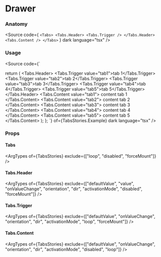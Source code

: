 
<Meta title="Components/Navigation/Tabs"  />

# Drawer
<Canvas>
  <Story of={TabsStories.Example} />
</Canvas>

### Anatomy
<Source
    code={
`<Tabs>
  <Tabs.Header>
      <Tabs.Trigger />
  </Tabs.Header>
  <Tabs.Content />
</Tabs>`
    }
    dark
    language="tsx"
/>

### Usage
<Source code={`

  return (
    <Tabs defaultValue="tab1">
      <Tabs.Header>
        <Tabs.Trigger value="tab1">tab 1</Tabs.Trigger>
        <Tabs.Trigger value="tab2">tab 2</Tabs.Trigger>
        <Tabs.Trigger value="tab3">tab 3</Tabs.Trigger>
        <Tabs.Trigger value="tab4">tab 4</Tabs.Trigger>
        <Tabs.Trigger value="tab5">tab 5</Tabs.Trigger>
      </Tabs.Header>
      <Tabs.Content value="tab1">
        <Text>content tab 1</Text>
      </Tabs.Content>
      <Tabs.Content value="tab2">
        <Text>content tab 2</Text>
      </Tabs.Content>
      <Tabs.Content value="tab3">
        <Text>content tab 3</Text>
      </Tabs.Content>
      <Tabs.Content value="tab4">
        <Text>content tab 4</Text>
      </Tabs.Content>
      <Tabs.Content value="tab5">
        <Text>content tab 5</Text>
      </Tabs.Content>
    </Tabs>
  );
};
`} of={TabsStories.Example} dark language="tsx" />

### Props
#### Tabs
<ArgTypes of={TabsStories} exclude={["loop", "disabled", "forceMount"]} />

#### Tabs.Header
<ArgTypes of={TabsStories} exclude={["defaultValue", "value", "onValueChange", "orientation", "dir", "activationMode", "disabled", "forceMount"]} />

#### Tabs.Trigger
<ArgTypes of={TabsStories} exclude={["defaultValue", "onValueChange", "orientation", "dir", "activationMode", "loop", "forceMount"]} />

#### Tabs.Content
<ArgTypes of={TabsStories} exclude={["defaultValue", "onValueChange", "orientation", "dir", "activationMode", "disabled", "loop"]} />
